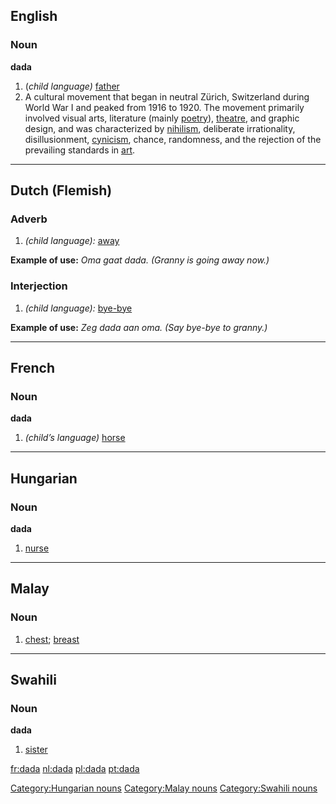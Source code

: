 ==English==

{{wikipedia}}
===Noun===
'''dada'''
# (''child language)'' [[father]]
# A cultural movement that began in neutral Zürich, Switzerland during World War I and peaked from 1916 to 1920. The movement primarily involved visual arts, literature (mainly [[poetry]]), [[theatre]], and graphic design, and was characterized by [[nihilism]], deliberate irrationality, disillusionment, [[cynicism]], chance, randomness, and the rejection of the prevailing standards in [[art]].


----
==Dutch (Flemish)==
===Adverb===
# ''(child language):'' [[away]]
'''Example of use:''' ''Oma gaat dada. (Granny is going away now.)''
===Interjection===
# ''(child language):'' [[bye-bye]]
'''Example of use:''' ''Zeg dada aan oma. (Say bye-bye to granny.)''


----
==French==
===Noun===
'''dada'''
# ''(child’s language)'' [[horse]]


----
==Hungarian==

===Noun===
'''dada'''

# [[nurse]]

[[Category:Hungarian nouns]]


----
==Malay==
===Noun===
# [[chest]]; [[breast]]


----
==Swahili==
===Noun===
'''dada'''

# [[sister]]

[[Category:Malay nouns]]
[[Category:Swahili nouns]]

[[fr:dada]]
[[nl:dada]]
[[pl:dada]]
[[pt:dada]]